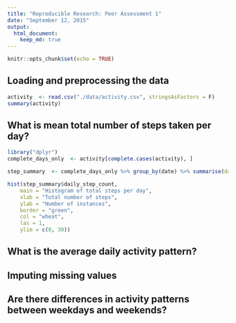 ```yaml
---
title: "Reproducible Research: Peer Assessment 1"
date: "September 12, 2015"
output: 
  html_document:
    keep_md: true
---
```


```r
knitr::opts_chunk$set(echo = TRUE)
```

## Loading and preprocessing the data
```r
activity  <- read.csv("./data/activity.csv", stringsAsFactors = F)
summary(activity)
```


## What is mean total number of steps taken per day?
```r
library("dplyr")
complete_days_only  <- activity[complete.cases(activity), ]

step_summary  <- complete_days_only %>% group_by(date) %>% summarise(daily_step_count = sum(steps))

hist(step_summary$daily_step_count, 
    main = "Histogram of total steps per day",
    xlab = "Total number of steps",
    ylab = "Number of instances",
    border = "green",
    col = "wheat",
    las = 1,
    ylim = c(0, 30))

```


## What is the average daily activity pattern?



## Imputing missing values



## Are there differences in activity patterns between weekdays and weekends?
